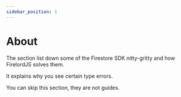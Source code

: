 ```yaml
---
sidebar_position: 1
---
```


# About

The section list down some of the Firestore SDK nitty-gritty and how FirelordJS solves them.

It explains why you see certain type errors.

You can skip this section, they are not guides.
